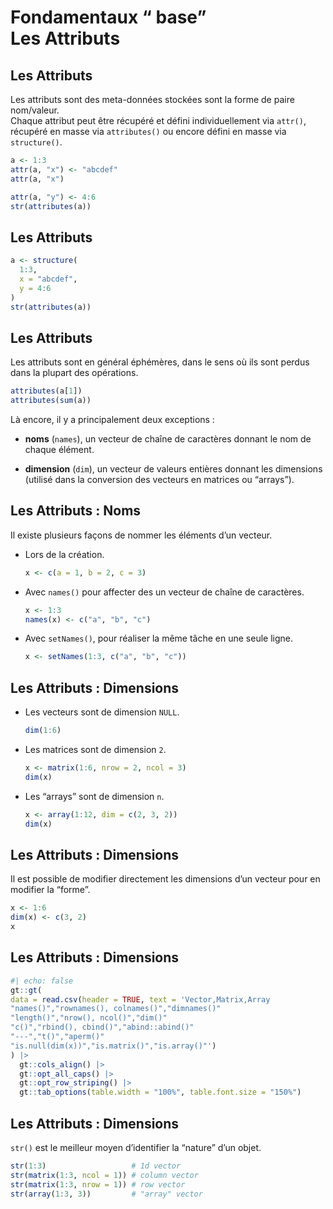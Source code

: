 # Fondamentaux "<i class="fab fa-r-project"></i> base"<br>Les Attributs

## Les Attributs

Les attributs sont des meta-données stockées sont la forme de paire nom/valeur.  
Chaque attribut peut être récupéré et défini individuellement via `attr()`, récupéré en masse via `attributes()` ou encore défini en masse via `structure()`.

```r
a <- 1:3
attr(a, "x") <- "abcdef"
attr(a, "x")

attr(a, "y") <- 4:6
str(attributes(a))
```

## Les Attributs

```r
a <- structure(
  1:3,
  x = "abcdef",
  y = 4:6
)
str(attributes(a))
```

## Les Attributs {.smaller}

Les attributs sont en général éphémères, dans le sens où ils sont perdus dans la plupart des opérations.

```r
attributes(a[1])
attributes(sum(a))
```

Là encore, il y a principalement deux exceptions&nbsp;:

- __noms__ (`names`), un vecteur de chaîne de caractères donnant le nom de chaque élément.

- __dimension__ (`dim`), un vecteur de valeurs entières donnant les dimensions (utilisé dans la conversion des vecteurs en matrices ou "arrays").

## Les Attributs&nbsp;: Noms {.smaller}

Il existe plusieurs façons de nommer les éléments d'un vecteur.

- Lors de la création.

    ```.r
    x <- c(a = 1, b = 2, c = 3)
    ```

- Avec `names()` pour affecter des un vecteur de chaîne de caractères.

    ```.r
    x <- 1:3
    names(x) <- c("a", "b", "c")
    ```

- Avec `setNames()`, pour réaliser la même tâche en une seule ligne.

    ```.r
    x <- setNames(1:3, c("a", "b", "c"))
    ```

## Les Attributs&nbsp;: Dimensions {.smaller}

- Les vecteurs sont de dimension `NULL`.

    ```r
    dim(1:6)
    ```

- Les matrices sont de dimension `2`.

    ```r
    x <- matrix(1:6, nrow = 2, ncol = 3)
    dim(x)
    ```

- Les "arrays" sont de dimension `n`.

    ```r
    x <- array(1:12, dim = c(2, 3, 2))
    dim(x)
    ```

## Les Attributs&nbsp;: Dimensions

Il est possible de modifier directement les dimensions d'un vecteur pour en modifier la "forme".

```r
x <- 1:6
dim(x) <- c(3, 2)
x
```

## Les Attributs&nbsp;: Dimensions

```r
#| echo: false
gt::gt(
data = read.csv(header = TRUE, text = 'Vector,Matrix,Array
"names()","rownames(), colnames()","dimnames()"
"length()","nrow(), ncol()","dim()"
"c()","rbind(), cbind()","abind::abind()"
"---","t()","aperm()"
"is.null(dim(x))","is.matrix()","is.array()"')
) |>
  gt::cols_align() |>
  gt::opt_all_caps() |>
  gt::opt_row_striping() |>
  gt::tab_options(table.width = "100%", table.font.size = "150%")
```

## Les Attributs&nbsp;: Dimensions

`str()` est le meilleur moyen d'identifier la "nature" d'un objet.

```r
str(1:3)                   # 1d vector
str(matrix(1:3, ncol = 1)) # column vector
str(matrix(1:3, nrow = 1)) # row vector
str(array(1:3, 3))         # "array" vector
```
